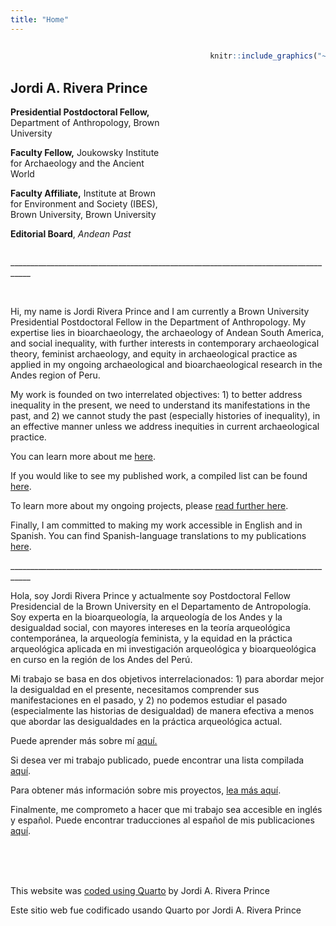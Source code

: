 ```yaml
---
title: "Home"
---
```


::: columns
::: {.column width="55%"}
<br>

## **Jordi A. Rivera Prince**

**Presidential Postdoctoral Fellow,** Department of Anthropology, Brown University

**Faculty Fellow,** Joukowsky Institute for Archaeology and the Ancient World

**Faculty Affiliate,** Institute at Brown for Environment and Society (IBES), Brown University, Brown University

**Editorial Board**, *Andean Past*
:::

::: {.column width="5%"}
:::

::: {.column width="40%"}
```r
knitr::include_graphics("~/Documents/GitHub/jriveraprince/images/rivera_2024.png")
```
:::
:::

\_\_\_\_\_\_\_\_\_\_\_\_\_\_\_\_\_\_\_\_\_\_\_\_\_\_\_\_\_\_\_\_\_\_\_\_\_\_\_\_\_\_\_\_\_\_\_\_\_\_\_\_\_\_\_\_\_\_\_\_\_\_\_\_\_\_\_\_\_\_\_\_\_\_\_\_\_\_\_\_\_\_\_

<br>

Hi, my name is Jordi Rivera Prince and I am currently a Brown University Presidential Postdoctoral Fellow in the Department of Anthropology. My expertise lies in bioarchaeology, the archaeology of Andean South America, and social inequality, with further interests in contemporary archaeological theory, feminist archaeology, and equity in archaeological practice as applied in my ongoing archaeological and bioarchaeological research in the Andes region of Peru.

My work is founded on two interrelated objectives: 1) to better address inequality in the present, we need to understand its manifestations in the past, and 2) we cannot study the past (especially histories of inequality), in an effective manner unless we address inequities in current archaeological practice.

You can learn more about me [here](https://jriveraprince.github.io/about.html).

If you would like to see my published work, a compiled list can be found [here](https://jriveraprince.github.io/publications.html).

To learn more about my ongoing projects, please [read further here](https://jriveraprince.github.io/projects.html).

Finally, I am committed to making my work accessible in English and in Spanish. You can find Spanish-language translations to my publications [here](https://jriveraprince.github.io/article_translations.html).

\_\_\_\_\_\_\_\_\_\_\_\_\_\_\_\_\_\_\_\_\_\_\_\_\_\_\_\_\_\_\_\_\_\_\_\_\_\_\_\_\_\_\_\_\_\_\_\_\_\_\_\_\_\_\_\_\_\_\_\_\_\_\_\_\_\_\_\_\_\_\_\_\_\_\_\_\_\_\_\_\_\_\_

Hola, soy Jordi Rivera Prince y actualmente soy Postdoctoral Fellow Presidencial de la Brown University en el Departamento de Antropología. Soy experta en la bioarqueología, la arqueología de los Andes y la desigualdad social, con mayores intereses en la teoría arqueológica contemporánea, la arqueología feminista, y la equidad en la práctica arqueológica aplicada en mi investigación arqueológica y bioarqueológica en curso en la región de los Andes del Perú.

Mi trabajo se basa en dos objetivos interrelacionados: 1) para abordar mejor la desigualdad en el presente, necesitamos comprender sus manifestaciones en el pasado, y 2) no podemos estudiar el pasado (especialmente las historias de desigualdad) de manera efectiva a menos que abordar las desigualdades en la práctica arqueológica actual.

Puede aprender más sobre mí [aquí.](https://jriveraprince.github.io/about.html)

Si desea ver mi trabajo publicado, puede encontrar una lista compilada [aquí](https://jriveraprince.github.io/publications.html).

Para obtener más información sobre mis proyectos, [lea más aquí](https://jriveraprince.github.io/projects.html).

Finalmente, me comprometo a hacer que mi trabajo sea accesible en inglés y español. Puede encontrar traducciones al español de mis publicaciones [aquí](https://jriveraprince.github.io/article_translations.html).

<br><br><br>

This website was [coded using Quarto](https://github.com/jriveraprince/jriveraprince.github.io) by Jordi A. Rivera Prince

Este sitio web fue codificado usando Quarto por Jordi A. Rivera Prince
